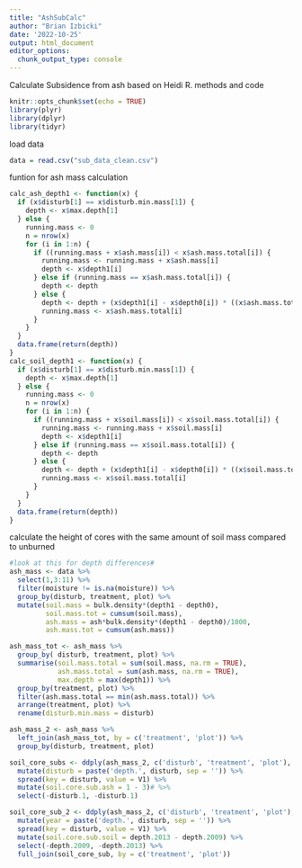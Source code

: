 ---
title: "AshSubCalc"
author: "Brian Izbicki"
date: '2022-10-25'
output: html_document
editor_options: 
  chunk_output_type: console
---
Calculate Subsidence from ash based on Heidi R. methods and code

```{r setup, include=FALSE}
knitr::opts_chunk$set(echo = TRUE)
library(plyr)
library(dplyr)
library(tidyr)

```

load data
```{r}
data = read.csv("sub_data_clean.csv")

```

funtion for ash mass calculation 
```{r}
calc_ash_depth1 <- function(x) {
  if (x$disturb[1] == x$disturb.min.mass[1]) {
    depth <- x$max.depth[1]
  } else {
    running.mass <- 0
    n = nrow(x)
    for (i in 1:n) {
      if ((running.mass + x$ash.mass[i]) < x$ash.mass.total[i]) {
        running.mass <- running.mass + x$ash.mass[i]
        depth <- x$depth1[i]
      } else if (running.mass == x$ash.mass.total[i]) {
        depth <- depth
      } else {
        depth <- depth + (x$depth1[i] - x$depth0[i]) * ((x$ash.mass.total[i] - running.mass)/x$ash.mass[i])
        running.mass <- x$ash.mass.total[i]
      }
    }
  }
  data.frame(return(depth))
}
calc_soil_depth1 <- function(x) {
  if (x$disturb[1] == x$disturb.min.mass[1]) {
    depth <- x$max.depth[1]
  } else {
    running.mass <- 0
    n = nrow(x)
    for (i in 1:n) {
      if ((running.mass + x$soil.mass[i]) < x$soil.mass.total[i]) {
        running.mass <- running.mass + x$soil.mass[i]
        depth <- x$depth1[i]
      } else if (running.mass == x$soil.mass.total[i]) {
        depth <- depth
      } else {
        depth <- depth + (x$depth1[i] - x$depth0[i]) * ((x$soil.mass.total[i] - running.mass)/x$soil.mass[i])
        running.mass <- x$soil.mass.total[i]
      }
    }
  }
  data.frame(return(depth))
}
```

calculate the height of cores with the same amount of soil mass compared to unburned
```{r}
#look at this for depth differences#
ash_mass <- data %>%
  select(1,3:11) %>%
  filter(moisture != is.na(moisture)) %>%
  group_by(disturb, treatment, plot) %>%
  mutate(soil.mass = bulk.density*(depth1 - depth0),
         soil.mass.tot = cumsum(soil.mass),
         ash.mass = ash*bulk.density*(depth1 - depth0)/1000,
         ash.mass.tot = cumsum(ash.mass))

ash_mass_tot <- ash_mass %>%
  group_by( disturb, treatment, plot) %>%
  summarise(soil.mass.total = sum(soil.mass, na.rm = TRUE),
            ash.mass.total = sum(ash.mass, na.rm = TRUE),
            max.depth = max(depth1)) %>%
  group_by(treatment, plot) %>%
  filter(ash.mass.total == min(ash.mass.total)) %>%
  arrange(treatment, plot) %>%
  rename(disturb.min.mass = disturb)

ash_mass_2 <- ash_mass %>%
  left_join(ash_mass_tot, by = c('treatment', 'plot')) %>%
  group_by(disturb, treatment, plot)

soil_core_subs <- ddply(ash_mass_2, c('disturb', 'treatment', 'plot'), calc_ash_depth1) %>%
  mutate(disturb = paste('depth.', disturb, sep = '')) %>%
  spread(key = disturb, value = V1) %>%
  mutate(soil.core.sub.ash = 1 - 3)# %>%
  select(-disturb.1, -disturb.1)

soil_core_sub_2 <- ddply(ash_mass_2, c('disturb', 'treatment', 'plot'), calc_soil_depth1) %>%
  mutate(year = paste('depth.', disturb, sep = '')) %>%
  spread(key = disturb, value = V1) %>%
  mutate(soil.core.sub.soil = depth.2013 - depth.2009) %>%
  select(-depth.2009, -depth.2013) %>%
  full_join(soil_core_sub, by = c('treatment', 'plot'))
```

```{r}

```

